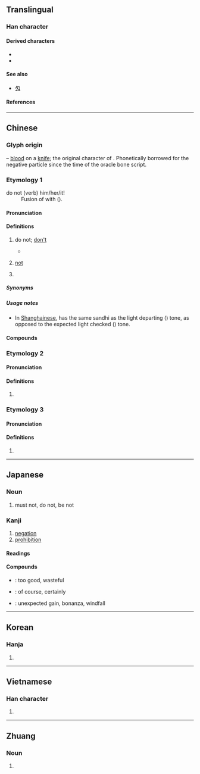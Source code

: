 {{character info}}
==Translingual==

===Han character===
{{Han char|rn=20|rad=勹|as=02|sn=4|four=27220|canj=PHH|ids=⿹勹⿰丿丿}}

====Derived characters====
* {{l|mul|[[伆]] [[𠖳]] [[吻]] [[圽]] [[𡛁]] [[岉]] [[𢪱]] [[沕]] [[𢪥]] [[𬆿]] [[昒]] [[歾]] [[物]] [[肳]] [[䀛]] [[䥼]] [[粅]] [[𧉚]] [[虝]] [[覅]] [[魩]] [[䴯]] [[朆]]}}
* {{l|mul|[[刎]] [[㬟]] [[𣍐]] [[忽]] [[曶]] [[㫚]] [[甮]] [[䀜]] [[䝆]] [[𠤆]] [[𠤌]] [[芴]] [[笏]] [[易]] [[昜]] [[匆]] [[匢]] [[囫]] [[脗]] [[𠏦]]}}

====See also====
* {{l|mul|匆}} [[匁]]

====References====
{{Han ref|kx=0150.240|dkj=02501|dj=0339.140|hdz=10255.020|uh=52FF}}

----

==Chinese==
{{zh-forms|alt=伐-Wu,弗-Shanghainese Wu}}

===Glyph origin===
{{Han etym}}
{{liushu|p}} – [[blood]] on a [[knife]]; the original character of {{och-l|刎|to cut}}. Phonetically borrowed for the negative particle since the time of the oracle bone script.

===Etymology 1===
; do not (verb) him/her/it!
: Fusion of {{och-l|毋|should not; don't!}} with {{och-l|之|''third-person pronoun''}} ({{zh-ref|Schuessler, 2007}}).

====Pronunciation====
{{zh-pron
|m=wù
|c=mat6
|h=pfs=vu̍t;gd=vud6
|mn=ml,jj,tw:bu̍t
|mn-t=bhug4/mug4
|w=5veq
|mc=y
|oc=y
|cat=adv
}}

====Definitions====
{{zh-hanzi}}

# {{lb|zh|literary|or|formal|imperative}} do not; [[don't]]
#: {{zh-x|請 勿 吸煙|no smoking (''lit.'' please '''do not''' smoke)}}
#* {{zh-x|己 所 不 欲，勿 施 於 人。|What you do not want done to yourself, '''do not''' do to others.|ref=Analects}}
# {{lb|zh|literary|or|Wu}} [[not]]
#: {{zh-x|齊 侯 欲 勿 許。|Duke Ling of Qi wanted to '''not''' agree.|ref=Zuozhuan}}
#: {{zh-x|對勿起|'''Sorry'''|SH|tr=2te veq qi}}
# {{zh-used|勿勿}}

=====Synonyms=====
{{zh-dial|別}}
{{zh-dial|不}}
=====Usage notes=====
* In [[w:Shanghainese|Shanghainese]], {{lang|zh|勿}} has the same sandhi as the light departing ({{lang|zh|陽去}}) tone, as opposed to the expected light checked ({{lang|zh|陽入}}) tone.

====Compounds====
{{zh-der|四勿|得勿|勿枉勿縱|勿勿|勿里洞|勿藥|勿藥而愈|密勿|勿失良機|勿忘草|勿罔|寧缺勿濫|勿藥有喜|厥疾勿瘳|密勿從事|切勿|少安勿躁|潛龍勿用|直言勿諱|早占勿藥|窮寇勿追|格殺勿論|雖休勿休|高枕勿憂|過勿憚改|河水勿犯井水|三句勿離本行|三勿罷，四勿休|三鈿勿作兩鈿|天勿怕，地勿怕|日勿做，夜摸索|勿……勿要銅鈿|勿怕兇，獨怕窮|勿怕笨，只怕混|勿管三七廿一|烏勿三，白勿四|風勿搖，水勿動|一心勿能兩用|一動勿如一靜|一客勿煩兩主}}

===Etymology 2===

====Pronunciation====
{{zh-pron
|mn=mài
|mn-t=mai3
|cat=v
}}

====Definitions====
{{zh-hanzi}}

# {{lb|zh|Min Nan}} {{zh-alt-form|莫*|(imperative) do not; [[don't]]}}

===Etymology 3===

====Pronunciation====
{{zh-pron
|m=mò
|cat=v
}}

====Definitions====
{{zh-hanzi}}

# {{zh-only|卹勿}}

----

==Japanese==

===Noun===
{{ja-noun|ぶつ}}

{{ja-noun|もち}}

# must not, do not, be not

===Kanji===
{{ja-kanji|grade=|rs=勹02}}

# [[negation]]
# [[prohibition]]

====Readings====
{{ja-readings
|goon=もち
|kanon=ぶつ
|on=ぼつ
|kun=なか-れ, なし-
}}

====Compounds====
* {{ja-r|勿%体%無い|もっ%たい%ない}}: too good, wasteful
* {{ja-r|勿%論|もち%ろん}}: of course, certainly
* {{ja-r|勿%怪の幸い|もっ%け の さいわい}}: unexpected gain, bonanza, windfall

----

==Korean==

===Hanja===
{{ko-hanja|hangeul=[[물]], [[몰]]|rv=mul, mol|mr=mul, mol}}

# {{rfdef|ko|sort=勹02}}

----

==Vietnamese==

===Han character===
{{vi-readings|reading=[[vật]], [[vặt]], [[vất]]|rs=勹02}}

# {{rfdef|vi|sort=勹02}}

----

==Zhuang==

===Noun===
{{za-head|noun}}

# {{za-sawndip form of|fwed||wing}}